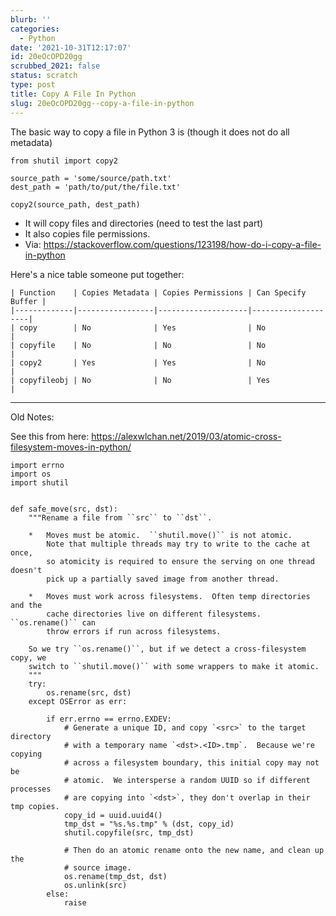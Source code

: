 ```yaml
---
blurb: ''
categories:
  - Python
date: '2021-10-31T12:17:07'
id: 20eOcOPD20gg
scrubbed_2021: false
status: scratch
type: post
title: Copy A File In Python
slug: 20eOcOPD20gg--copy-a-file-in-python
---
```


The basic way to copy a file in Python 3 is (though it does not do all metadata)

```python3
from shutil import copy2

source_path = 'some/source/path.txt'
dest_path = 'path/to/put/the/file.txt'

copy2(source_path, dest_path)
```


- It will copy files and directories (need to test the last part)
- It also copies file permissions. 
- Via: https://stackoverflow.com/questions/123198/how-do-i-copy-a-file-in-python


Here's a nice table someone put together:

```
| Function    | Copies Metadata | Copies Permissions | Can Specify Buffer |
|-------------|-----------------|--------------------|--------------------|
| copy        | No              | Yes                | No                 |
| copyfile    | No              | No                 | No                 |
| copy2       | Yes             | Yes                | No                 |
| copyfileobj | No              | No                 | Yes                |
```



---

Old Notes:


See this from here: https://alexwlchan.net/2019/03/atomic-cross-filesystem-moves-in-python/


```
import errno
import os
import shutil


def safe_move(src, dst):
    """Rename a file from ``src`` to ``dst``.

    *   Moves must be atomic.  ``shutil.move()`` is not atomic.
        Note that multiple threads may try to write to the cache at once,
        so atomicity is required to ensure the serving on one thread doesn't
        pick up a partially saved image from another thread.

    *   Moves must work across filesystems.  Often temp directories and the
        cache directories live on different filesystems.  ``os.rename()`` can
        throw errors if run across filesystems.

    So we try ``os.rename()``, but if we detect a cross-filesystem copy, we
    switch to ``shutil.move()`` with some wrappers to make it atomic.
    """
    try:
        os.rename(src, dst)
    except OSError as err:

        if err.errno == errno.EXDEV:
            # Generate a unique ID, and copy `<src>` to the target directory
            # with a temporary name `<dst>.<ID>.tmp`.  Because we're copying
            # across a filesystem boundary, this initial copy may not be
            # atomic.  We intersperse a random UUID so if different processes
            # are copying into `<dst>`, they don't overlap in their tmp copies.
            copy_id = uuid.uuid4()
            tmp_dst = "%s.%s.tmp" % (dst, copy_id)
            shutil.copyfile(src, tmp_dst)

            # Then do an atomic rename onto the new name, and clean up the
            # source image.
            os.rename(tmp_dst, dst)
            os.unlink(src)
        else:
            raise
```
